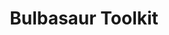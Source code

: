 ---
title: "Bulbasaur Toolkit"
meta_title: "Bulbasaur Toolkit craft"
description: "Craft de Bulbasaur Toolkit"
rank: "s"
draft: false
name: "Bulbasaur Toolkit"
recipe_img: "https://wiki.pokexgames.com/images/0/0d/Bulbasaur_Toolkit.png"
level: 100
craft_time: 7200
result: 1
value_npc: 1
ingredients:
  - name: "Drawing Clipboard"
    quantity: 5
    item_img: "https://wiki.pokexgames.com/images/3/36/Drawing_Clipboard.png"
    value_npc: 1
  - name: "Petite Leaves"
    quantity: 3
    item_img: "https://wiki.pokexgames.com/images/e/e4/Petite_Leaves.png"
    value_npc: 1
  - name: "Toxic Gosme"
    quantity: 3
    item_img: "https://wiki.pokexgames.com/images/c/ca/Toxic_Gosme.png"
    value_npc: 1
  - name: "Green Hair"
    quantity: 2
    item_img: "https://wiki.pokexgames.com/images/2/2c/Green_Hair.png"
    value_npc: 1
---